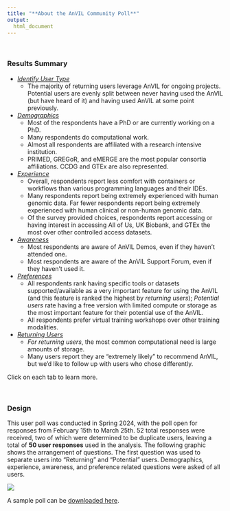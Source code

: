 ```yaml
---
title: "**About the AnVIL Community Poll**"
output:
  html_document
---
```


<br>

### **Results Summary**

- [*Identify User Type*](https://hutchdatascience.org/AnVIL_Poll_2024/IdentifyTypeOfUsers.html)
  -  The majority of returning users leverage AnVIL for ongoing projects. Potential users are evenly split between never having used the AnVIL (but have heard of it) and having used AnVIL at some point previously.
- [*Demographics*](https://hutchdatascience.org/AnVIL_Poll_2024/Demographics.html)
  - Most of the respondents have a PhD or are currently working on a PhD.
  - Many respondents do computational work.
  - Almost all respondents are affiliated with a research intensive institution.
  - PRIMED, GREGoR, and eMERGE are the most popular consortia affiliations. CCDG and GTEx are also represented.
- [*Experience*](https://hutchdatascience.org/AnVIL_Poll_2024/Experience.html)
  - Overall, respondents report less comfort with containers or workflows than various programming languages and their IDEs.
  - Many respondents report being extremely experienced with human genomic data. Far fewer respondents report being extremely experienced with human clinical or non-human genomic data.
  - Of the survey provided choices, respondents report accessing or having interest in accessing All of Us, UK Biobank, and GTEx the most over other controlled access datasets.
- [*Awareness*](https://hutchdatascience.org/AnVIL_Poll_2024/Awareness.html)
  - Most respondents are aware of AnVIL Demos, even if they haven't attended one.
  - Most respondents are aware of the AnVIL Support Forum, even if they haven't used it.
- [*Preferences*](https://hutchdatascience.org/AnVIL_Poll_2024/Preferences.html)
  - All respondents rank having specific tools or datasets supported/available as a very important feature for using the AnVIL (and this feature is ranked the highest by *returning users*); *Potential users* rate having a free version with limited compute or storage as the most important feature for their potential use of the AnVIL.
  - All respondents prefer virtual training workshops over other training modalities.
- [*Returning Users*](https://hutchdatascience.org/AnVIL_Poll_2024/CurrentUserQs.html)
  - *For returning users*, the most common computational need is large amounts of storage.
  - Many users report they are "extremely likely" to recommend AnVIL, but we'd like to follow up with users who chose differently.

Click on each tab to learn more.

<br>

### **Design**

This user poll was conducted in Spring 2024, with the poll open for responses from February 15th to March 25th. 52 total responses were received, two of which were determined to be duplicate users, leaving a total of **50 user responses** used in the analysis. The following graphic shows the arrangement of questions. The first question was used to separate users into "Returning" and "Potential" users. Demographics, experience, awareness, and preference related questions were asked of all users.

![](https://raw.githubusercontent.com/fhdsl/AnVIL_Poll_2024/main/plots/AnVILPoll2024Flowchart_returninglabel.png)

<!---
[Source](https://docs.google.com/presentation/d/1bP95r2ZwMkYSV4NxOeuHrOKbEOm8cdV5hwKFfLnH7yY/edit?usp=sharing)
--->

A sample poll can be [downloaded here](https://drive.google.com/uc?export=download&id=1e8sG6-CXaVSiq8WbQEBvd3MTN6RJkWF0).  

